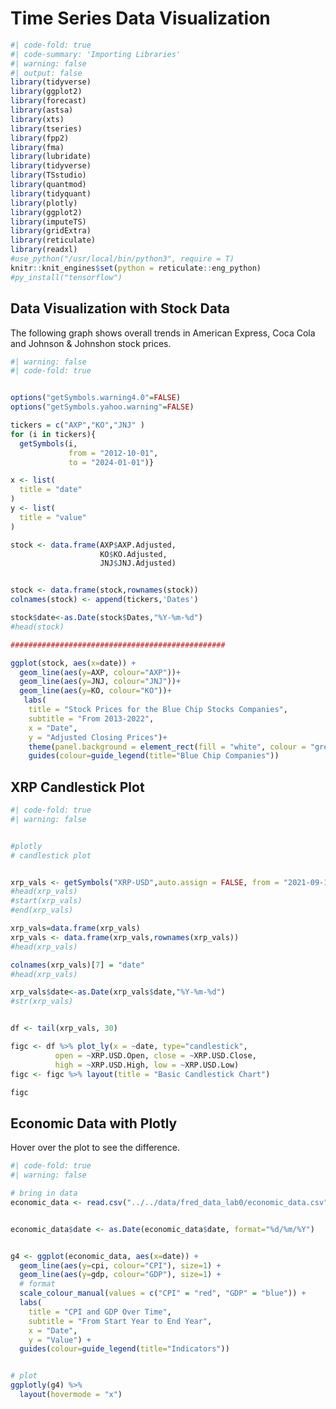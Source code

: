 # Time Series Data Visualization {.unnumbered}


```r
#| code-fold: true
#| code-summary: 'Importing Libraries'
#| warning: false
#| output: false
library(tidyverse)
library(ggplot2)
library(forecast)
library(astsa) 
library(xts)
library(tseries)
library(fpp2)
library(fma)
library(lubridate)
library(tidyverse)
library(TSstudio)
library(quantmod)
library(tidyquant)
library(plotly)
library(ggplot2)
library(imputeTS)
library(gridExtra)
library(reticulate)
library(readxl)
#use_python("/usr/local/bin/python3", require = T)
knitr::knit_engines$set(python = reticulate::eng_python)
#py_install("tensorflow")
```





::: panel-tabset

## Data Visualization with Stock Data

The following graph shows overall trends in American Express, Coca Cola and Johnson & Johnshon stock prices.

```r
#| warning: false
#| code-fold: true


options("getSymbols.warning4.0"=FALSE)
options("getSymbols.yahoo.warning"=FALSE)

tickers = c("AXP","KO","JNJ" )
for (i in tickers){
  getSymbols(i,
             from = "2012-10-01",
             to = "2024-01-01")}

x <- list(
  title = "date"
)
y <- list(
  title = "value"
)

stock <- data.frame(AXP$AXP.Adjusted,
                    KO$KO.Adjusted,
                    JNJ$JNJ.Adjusted)


stock <- data.frame(stock,rownames(stock))
colnames(stock) <- append(tickers,'Dates')

stock$date<-as.Date(stock$Dates,"%Y-%m-%d")
#head(stock)

################################################

ggplot(stock, aes(x=date)) +
  geom_line(aes(y=AXP, colour="AXP"))+
  geom_line(aes(y=JNJ, colour="JNJ"))+
  geom_line(aes(y=KO, colour="KO"))+
   labs(
    title = "Stock Prices for the Blue Chip Stocks Companies",
    subtitle = "From 2013-2022",
    x = "Date",
    y = "Adjusted Closing Prices")+
    theme(panel.background = element_rect(fill = "white", colour = "grey50"))+
    guides(colour=guide_legend(title="Blue Chip Companies")) 
```


## XRP Candlestick Plot

```r
#| code-fold: true
#| warning: false


#plotly
# candlestick plot


xrp_vals <- getSymbols("XRP-USD",auto.assign = FALSE, from = "2021-09-15",src="yahoo") 
#head(xrp_vals)
#start(xrp_vals)
#end(xrp_vals)

xrp_vals=data.frame(xrp_vals)
xrp_vals <- data.frame(xrp_vals,rownames(xrp_vals))
#head(xrp_vals)

colnames(xrp_vals)[7] = "date"
#head(xrp_vals)

xrp_vals$date<-as.Date(xrp_vals$date,"%Y-%m-%d")
#str(xrp_vals)


df <- tail(xrp_vals, 30)

figc <- df %>% plot_ly(x = ~date, type="candlestick",
          open = ~XRP.USD.Open, close = ~XRP.USD.Close,
          high = ~XRP.USD.High, low = ~XRP.USD.Low) 
figc <- figc %>% layout(title = "Basic Candlestick Chart")

figc
```



## Economic Data with Plotly

Hover over the plot to see the difference.
 
```r
#| code-fold: true
#| warning: false

# bring in data
economic_data <- read.csv("../../data/fred_data_lab0/economic_data.csv")


economic_data$date <- as.Date(economic_data$date, format="%d/%m/%Y")


g4 <- ggplot(economic_data, aes(x=date)) +
  geom_line(aes(y=cpi, colour="CPI"), size=1) +  
  geom_line(aes(y=gdp, colour="GDP"), size=1) +
  # format
  scale_colour_manual(values = c("CPI" = "red", "GDP" = "blue")) + 
  labs(
    title = "CPI and GDP Over Time",
    subtitle = "From Start Year to End Year",  
    x = "Date",
    y = "Value") +
  guides(colour=guide_legend(title="Indicators"))


# plot
ggplotly(g4) %>%
  layout(hovermode = "x")



```



:::